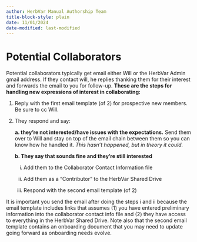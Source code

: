 ```yaml
---
author: HerbVar Manual Authorship Team
title-block-style: plain
date: 11/01/2024
date-modified: last-modified
---
```


# Potential Collaborators

Potential collaborators typically get email either Will or the HerbVar Admin gmail address. If they contact will, he replies thanking them for their interest and forwards the email to you for follow-up. **These are the steps for handling new expressions of interest in collaborating:**     

1. Reply with the first email template (of 2) for prospective new members. Be sure to cc Will.

2. They respond and say:

    **a. they’re not interested/have issues with the expectations.** Send them over to Will and stay on top of the email chain between them so you can know how he handled it. *This hasn’t happened, but in theory it could.*

    **b. They say that sounds fine and they’re still interested**

      i. Add them to the Collaborator Contact Information file

      ii. Add them as a “Contributor” to the HerbVar Shared Drive

      iii. Respond with the second email template (of 2)

It is important you send the email after doing the steps i and ii because the email template includes links that assumes (1) you have entered preliminary information into the collaborator contact info file and (2) they have access to everything in the HerbVar Shared Drive. Note also that the second email template contains an onboarding document that you may need to update going forward as onboarding needs evolve.

